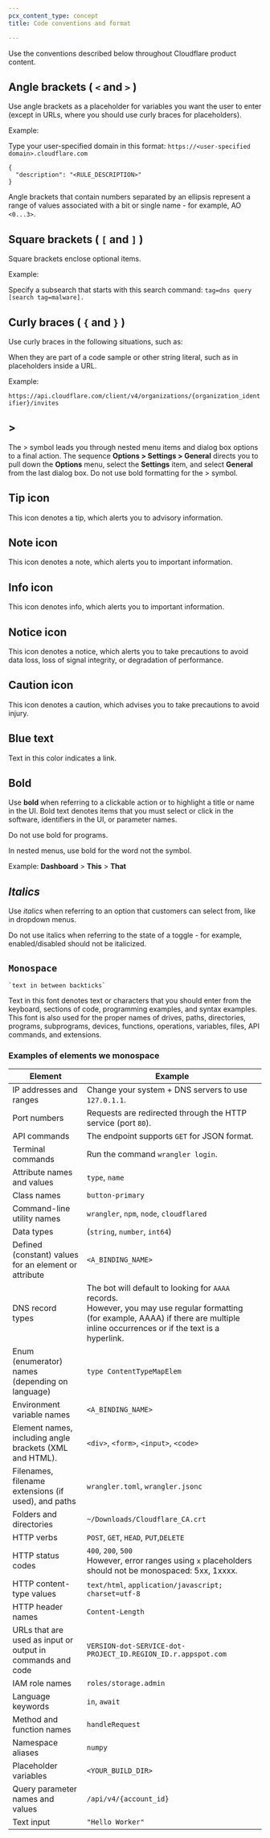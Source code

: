 ```yaml
---
pcx_content_type: concept
title: Code conventions and format

---
```


Use the conventions described below throughout Cloudflare product content.

## Angle brackets ( `<` and `>` )

Use angle brackets as a placeholder for variables you want the user to enter (except in URLs, where you should use curly braces for placeholders).

Example:

Type your user-specified domain in this format: `https://<user-specified domain>.cloudflare.com`

```
{
  "description": "<RULE_DESCRIPTION>"
}
```

Angle brackets that contain numbers separated by an ellipsis represent a range of values associated with a bit or single name - for example, AO `<0...3>`.

## Square brackets ( `[` and `]` )

Square brackets enclose optional items.

Example:

Specify a subsearch that starts with this search command: `tag=dns query [search tag=malware].`

## Curly braces ( `{` and `}` )

Use curly braces in the following situations, such as:

When they are part of a code sample or other string literal, such as in placeholders inside a URL.

Example:

`https://api.cloudflare.com/client/v4/organizations/{organization_identifier}/invites`

## >

The > symbol leads you through nested menu items and dialog box options to a final action. The sequence **Options > Settings > General** directs you to pull down the **Options** menu, select the **Settings** item, and select **General** from the last dialog box. Do not use bold formatting for the > symbol.

## Tip icon

This icon denotes a tip, which alerts you to advisory information.

## Note icon

This icon denotes a note, which alerts you to important information.

## Info icon

This icon denotes info, which alerts you to important information.

## Notice icon

This icon denotes a notice, which alerts you to take precautions to avoid data loss, loss of signal integrity, or degradation of performance.

## Caution icon

This icon denotes a caution, which advises you to take precautions to avoid injury.

## Blue text

Text in this color indicates a link.

## **Bold**

Use **bold** when referring to a clickable action or to highlight a title or name in the UI. Bold text denotes items that you must select or click in the software, identifiers in the UI, or parameter names.

Do not use bold for programs.

In nested menus, use bold for the word not the symbol.

Example: **Dashboard** > **This** > **That**

## *Italics*

Use *italics* when referring to an option that customers can select from, like in dropdown menus.

Do not use italics when referring to the state of a toggle - for example, enabled/disabled should not be italicized.

## `Monospace`

`` `text in between backticks` ``

Text in this font denotes text or characters that you should enter from the keyboard, sections of code, programming examples, and syntax examples. This font is also used for the proper names of drives, paths, directories, programs, subprograms, devices, functions, operations, variables, files, API commands, and extensions.

### Examples of elements we monospace

| Element                                                    | Example                                                                                                    |
| ---------------------------------------------------------- | ---------------------------------------------------------------------------------------------------------- |
| IP addresses and ranges                                    | Change your system + DNS servers to use `127.0.1.1`.                                                       |
| Port numbers                                               | Requests are redirected through the HTTP service (port `80`).                                              |
| API commands                                               | The endpoint supports `GET` for JSON format.                                                               |
| Terminal commands                                          | Run the command `wrangler login`.                                                                          |
| Attribute names and values                                 | `type`, `name`                                                                                             |
| Class names                                                | `button-primary`                                                                                           |
| Command-line utility names                                 | `wrangler`, `npm`, `node`, `cloudflared`                                                                   |
| Data types                                                 | (`string`, `number`, `int64`)                                                                              |
| Defined (constant) values for an element or attribute      | `<A_BINDING_NAME>`                                                                                         |
| DNS record types                                           | The bot will default to looking for `AAAA` records. <br/>However, you may use regular formatting (for example, AAAA) if there are multiple inline occurrences or if the text is a hyperlink.  |
| Enum (enumerator) names (depending on language)            | `type ContentTypeMapElem`                                                                                  |
| Environment variable names                                 | `<A_BINDING_NAME>`                                                                                         |
| Element names, including angle brackets (XML and HTML).    | `<div>`, `<form>`, `<input>`, `<code>`                                                                     |
| Filenames, filename extensions (if used), and paths        | `wrangler.toml`, `wrangler.jsonc`                                                                        |
| Folders and directories                                    | `~/Downloads/Cloudflare_CA.crt`                                                                            |
| HTTP verbs                                                 | `POST`, `GET`, `HEAD`, `PUT`,`DELETE`                                                                      |
| HTTP status codes                                          | `400`, `200`, `500`<br/>However, error ranges using `x` placeholders should not be monospaced: 5xx, 1xxxx. |
| HTTP content-type values                                   | `text/html`, `application/javascript; charset=utf-8`                                                       |
| HTTP header names                                          | `Content-Length`                                                                                           |
| URLs that are used as input or output in commands and code | `VERSION-dot-SERVICE-dot-PROJECT_ID.REGION_ID.r.appspot.com`                                               |
| IAM role names                                             | `roles/storage.admin`                                                                                      |
| Language keywords                                          | `in`, `await`                                                                                              |
| Method and function names                                  | `handleRequest`                                                                                            |
| Namespace aliases                                          | `numpy`                                                                                                    |
| Placeholder variables                                      | `<YOUR_BUILD_DIR>`                                                                                         |
| Query parameter names and values                           | `/api/v4/{account_id}`                                                                                     |
| Text input                                                 | `"Hello Worker"`                                                                                           |

